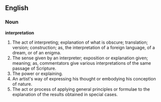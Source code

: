 ==English==

===Noun===

'''interpretation'''

#The act of interpreting; explanation of what is obscure; translation; version; construction; as, the interpretation of a foreign language, of a dream, or of an enigma.
#The sense given by an interpreter; exposition or explanation given; meaning; as, commentators give various interpretations of the same passage of Scripture.
#The power or explaining.
#An artist's way of expressing his thought or embodying his conception of nature.
#The act or process of applying general principles or formulae to the explanation of the results obtained in special cases.